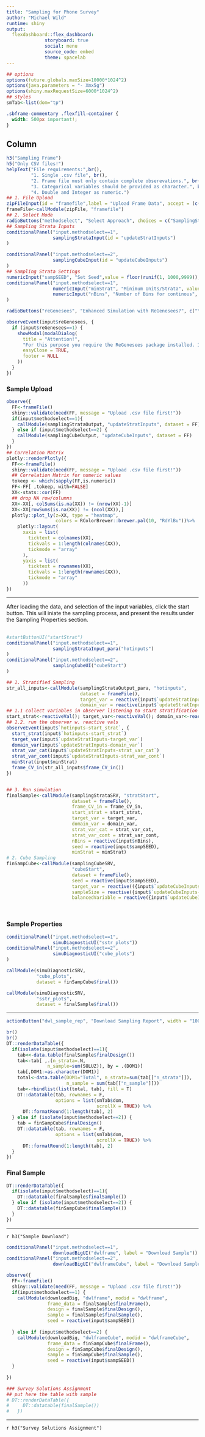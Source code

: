 ```yaml
---
title: "Sampling for Phone Survey"
author: "Michael Wild"
runtime: shiny
output: 
  flexdashboard::flex_dashboard:
              storyboard: true
              social: menu
              source_code: embed
              theme: spacelab
---
```




```r
## options
options(future.globals.maxSize=10000*1024^2)
options(java.parameters = "- Xmx5g")
options(shiny.maxRequestSize=6000*1024^2)
## styles
smTab<-list(dom="tp")

```

```css
.sbframe-commentary .flexfill-container {
  width: 500px important!;
}
```

Column {.sidebar data-width=300}
-----------------------------------------------------------------------



```r
h3("Sampling Frame")
h5("Only CSV files!")
helpText("File requirements:",br(),
         "1. Single .csv file", br(),
         "2. Frame file must only contain complete obserevations.", br(),
         "3. Categorical variables should be provided as character.", br(),
         "4. Double and Integer as numeric.")
## 1. File Upload
zipFileInput(id = "framefile",label = "Upload Frame Data", accept = (c("text/csv", ".csv")))
frameFile<-callModule(zipFile, "framefile")
## 2. Select Mode
radioButtons("methodselect", "Select Approach", choices = c("SamplingStrata"=1, "Cube Sample"=2), selected = 1, inline = T)
## Sampling Strata Inputs
conditionalPanel("input.methodselect==1",
                 samplingStrataInput(id = "updateStratInputs")
)

conditionalPanel("input.methodselect==2",
                 samplingCubeInput(id = "updateCubeInputs")
)
## Sampling Strata Settings
numericInput("sampSEED", "Set Seed",value = floor(runif(1, 1000,9999)), min=0, step = 1)
conditionalPanel("input.methodselect==1",
                 numericInput("minStrat", "Minimum Units/Strata", value = 2, min=0, step = 1),
                 numericInput("nBins", "Number of Bins for continous", value = 3, min=0, step = 1, max=50)
)

radioButtons("reGenesees", "Enhanced Simulation with ReGenesees?", c("Yes"=1, "No"=2), selected = 2, inline = T)

observeEvent(input$reGenesees, {
  if (input$reGenesees==1) {
    showModal(modalDialog(
      title = "Attention!",
      "For this purpose you require the ReGenesees package installed. If that is not the case, please got to: https://www.istat.it/en/methods-and-tools/methods-and-it-tools/process/processing-tools/regenesees",
      easyClose = TRUE,
      footer = NULL
    ))
  }
})

```



### Sample Upload

```r
observe({
  FF<-frameFile()
  shiny::validate(need(FF, message = "Upload .csv file first!"))
  if(input$methodselect==1){ 
    callModule(samplingStrataOutput, "updateStratInputs", dataset = FF)
  } else if (input$methodselect==2) {
    callModule(samplingCubeOutput, "updateCubeInputs", dataset = FF) 
  }
})
## Correlation Matrix
plotly::renderPlotly({
  FF<<-frameFile()
  shiny::validate(need(FF, message = "Upload .csv file first!"))
  ## Correlation Matrix for numeric values
  tokeep <- which(sapply(FF,is.numeric))
  FF<-FF[ ,tokeep, with=FALSE]
  XX<-stats::cor(FF)
  ## drop NA row/columns
  XX<-XX[, colSums(is.na(XX)) != (nrow(XX)-1)]
  XX<-XX[rowSums(is.na(XX)) != (ncol(XX)),]
  plotly::plot_ly(z=XX, type = "heatmap", 
                  colors = RColorBrewer::brewer.pal(10, "RdYlBu"))%>%
    plotly::layout(
      xaxis = list(
        ticktext = colnames(XX), 
        tickvals = 1:length(colnames(XX)),
        tickmode = "array"
      ),
      yaxis = list(
        ticktext = rownames(XX), 
        tickvals = 1:length(rownames(XX)),
        tickmode = "array"
      ))
})
```

*** 


After loading the data, and selection of the input variables, click the start button. This will iniate the sampling process, and present the results under the Sampling Properties section.
<br>
<br>

```r
#startButtonUI("startStrat")
conditionalPanel("input.methodselect==1",
                 samplingStrataInput_para("hotinputs")
)
conditionalPanel("input.methodselect==2",
                 samplingCubeUI("cubeStart")
)

## 1. Stratified Sampling
str_all_inputs<-callModule(samplingStrataOutput_para, "hotinputs",
                           dataset = frameFile(),
                           target_var = reactive(input$`updateStratInputs-target_var`),
                           domain_var = reactive(input$`updateStratInputs-domain_var`))
## 1.1 collect variables in observer listening to start stratification
start_strat<-reactiveVal(); target_var<-reactiveVal(); domain_var<-reactiveVal(); strat_var_cat<-reactiveVal(); strat_var_cont<-reactiveVal(); minStrat<-reactiveVal(); frame_CV_in<-reactiveVal()
## 1.2. run the observer w. reactive vals
observeEvent(input$`hotinputs-start_strat`, {
  start_strat(input$`hotinputs-start_strat`)
  target_var(input$`updateStratInputs-target_var`)
  domain_var(input$`updateStratInputs-domain_var`)
  strat_var_cat(input$`updateStratInputs-strat_var_cat`)
  strat_var_cont(input$`updateStratInputs-strat_var_cont`)
  minStrat(input$minStrat)
  frame_CV_in(str_all_inputs$frame_CV_in())
})


## 3. Run simulation
finalSample<-callModule(samplingStrataSRV, "stratStart",
                        dataset = frameFile(),
                        frame_CV_in = frame_CV_in,
                        start_strat = start_strat,
                        target_var = target_var,
                        domain_var = domain_var,
                        strat_var_cat = strat_var_cat,
                        strat_var_cont = strat_var_cont,
                        nBins = reactive(input$nBins),
                        seed = reactive(input$sampSEED),
                        minStrat = minStrat)
# 2. Cube Sampling
finSampCube<-callModule(samplingCubeSRV,
                        "cubeStart",
                        dataset = frameFile(),
                        seed = reactive(input$sampSEED),
                        target_var = reactive(({input$`updateCubeInputs-targetvar`})),
                        sampleSize = reactive({input$`updateCubeInputs-sampleSize`}),
                        balancedVariable = reactive({input$`updateCubeInputs-bal_var`}))




```



### Sample Properties


```r
conditionalPanel("input.methodselect==1",
                 simuDiagnosticUI("sstr_plots"))
conditionalPanel("input.methodselect==2",
                 simuDiagnosticUI("cube_plots")
)

callModule(simuDiagnosticSRV,
           "cube_plots",
           dataset = finSampCube$final())

callModule(simuDiagnosticSRV,
           "sstr_plots",
           dataset = finalSample$final())
```

***


```r

actionButton("dwl_sample_rep", "Download Sampling Report", width = "100%")

br()
br()
DT::renderDataTable({
  if(isolate(input$methodselect)==1){
    tab<<-data.table(finalSample$finalDesign())
    tab<-tab[ ,.(n_strata=.N,
               n_sample=sum(SOLUZ)), by = .(DOM1)]
    tab[,DOM1:=as.character(DOM1)]
    total<-data.table(DOM1="Total", n_strata=sum(tab[["n_strata"]]),
                      n_sample = sum(tab[["n_sample"]]))
    tab<-rbindlist(list(total, tab), fill = T)
    DT::datatable(tab, rownames = F, 
                  options = list(smTab$dom,
                                 scrollX = TRUE)) %>%
      DT::formatRound(1:length(tab), 2)
  } else if (isolate(input$methodselect==2)) {
    tab = finSampCube$finalDesign()
    DT::datatable(tab, rownames = F, 
                  options = list(smTab$dom,
                                 scrollX = TRUE)) %>%
      DT::formatRound(1:length(tab), 2)
  }
})
```



### Final Sample

```r

DT::renderDataTable({
  if(isolate(input$methodselect)==1){
    DT::datatable(finalSample$finalSample())
  } else if (isolate(input$methodselect==2)) {
    DT::datatable(finSampCube$finalSample())
  }
})


```

***
`r h3("Sample Download")`

```r
conditionalPanel("input.methodselect==1",
                 downloadBigUI("dwlframe", label = "Download Sample"))
conditionalPanel("input.methodselect==2",
                 downloadBigUI("dwlframeCube", label = "Download Sample"))

observe({
  FF<-frameFile()
  shiny::validate(need(FF, message = "Upload .csv file first!"))
  if(input$methodselect==1) {
    callModule(downloadBig, "dwlframe", modid = "dwlframe",
               frame_data = finalSample$finalFrame(),
               design = finalSample$finalDesign(),
               sample = finalSample$finalSample(),
               seed = reactive(input$sampSEED))
    
  } else if (input$methodselect==2) {
    callModule(downloadBig, "dwlframeCube", modid = "dwlframeCube",
               frame_data = finSampCube$finalFrame(),
               design = finSampCube$finalDesign(),
               sample = finSampCube$finalSample(),
               seed = reactive(input$sampSEED))
  }
  
})

```




```r
### Survey Solutions Assignment
## put here the table with sample
# DT::renderDataTable({
#     DT::datatable(finalSample())
#   })


```


***
`r h3("Survey Solutions Assignment")`

